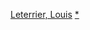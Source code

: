 {{navbox
|name = 路易斯·賴托瑞
|title = [[路易斯·賴托瑞]]執導作品
|state = {{{state|autocollapse}}}
|listclass = hlist
|list1 =
* 《[[非常人贩|玩命快遞]]》（2002）
* 《[[猛虎出笼|鬥犬]]》（2005）
* 《[[玩命快遞2]]》（2005）
* 《[[無敵浩克]]》（2008）
* 《[[超世紀封神榜]]》（2010）
* 《[[出神入化]]》（2013）
* 《[[特務大臨演]]》（2016）
* 《[[亚森·罗宾_(电视剧)|亚森·罗宾]]》（2021）
* 《[[玩命關頭10]]》（2023）
}}<noinclude>
{{collapsible option}}
[[Category:法國電影導演模板|Leterrier, Louis]]
[[Category:路易斯·賴托瑞電影|*]]
</noinclude>